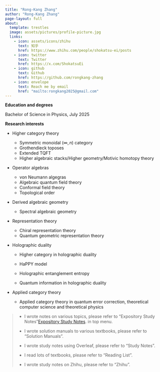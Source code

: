```yaml
---
title: "Rong-Kang Zhang"
author: "Rong-Kang Zhang"
page-layout: full
about:
  template: trestles
  image: assets/pictures/profile-picture.jpg
  links:
    - icon: assets/icons/zhihu
      text: 知乎
      href: https://www.zhihu.com/people/shokatsu-ei/posts
    - icon: twitter
      text: Twitter
      href: https://x.com/ShokatsuEi
    - icon: github
      text: Github
      href: https://github.com/rongkang-zhang
    - icon: envelope
      text: Reach me by email
      href: "mailto:rongkang2025@gmail.com"
---
```


**Education and degrees**

Bachelor of Science in Physics, July 2025

**Research interests**

* Higher category theory

  * Symmetric monoidal $(\infty, n)$ category
  * Grothendieck toposes
  * Extended TQFT
  * Higher algebraic stacks/Higher geometry/Motivic homotopy theory

* Operator algebras

  * von Neumann algegras
  * Algebraic quantum field theory
  * Conformal field theory
  * Topological order

* Derived algebraic geometry

  * Spectral algebraic geometry

* Representation theory

  * Chiral representation theory
  * Quantum geometric representation theory

* Holographic duality

  * Higher category in holographic duality
  * HaPPY model
  * Holographic entanglement entropy

  * Quantum information in holographic duality

* Applied category theory
  * Applied category theory in quantum error correction, theoretical computer science and theoretical physics

> * I wrote notes on various topics, please refer to "Expository Study Notes"[Expository Study Notes](/expository-study-notes/index.html). in top menu.
>
> * I wrote solution manuals to various textbooks, please refer to "Solution Manuals".
> * I wrote study notes using Overleaf, please refer to "Study Notes".
> * I read lots of textbooks, please refer to "Reading List".
> * I wrote study notes on Zhihu, please refer to "Zhihu".
